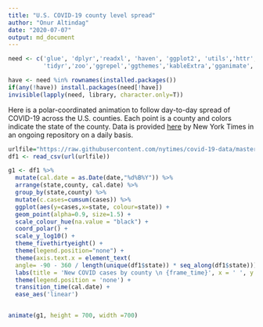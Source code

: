 ```yaml
---
title: "U.S. COVID-19 county level spread"
author: "Onur Altindag"
date: "2020-07-07"
output: md_document
---
```


```r
need <- c('glue', 'dplyr','readxl', 'haven', 'ggplot2', 'utils','httr', 'readr',
          'tidyr','zoo','ggrepel','ggthemes','kableExtra','gganimate','gifski','ftplottools')

have <- need %in% rownames(installed.packages()) 
if(any(!have)) install.packages(need[!have]) 
invisible(lapply(need, library, character.only=T)) 
```

Here is a polar-coordinated animation to follow day-to-day spread of COVID-19 across the U.S. counties. Each point is a county and colors indicate the state of the county. Data is provided [here](https://github.com/nytimes/covid-19-data) by New York Times in an ongoing repository on a daily basis.  


```r

urlfile="https://raw.githubusercontent.com/nytimes/covid-19-data/master/us-counties.csv"
df1 <- read_csv(url(urlfile))

g1 <- df1 %>%
  mutate(cal.date = as.Date(date,"%d%B%Y")) %>%
  arrange(state,county, cal.date) %>%
  group_by(state,county) %>%
  mutate(c.cases=cumsum(cases)) %>%
  ggplot(aes(y=cases,x=state, colour=state)) + 
  geom_point(alpha=0.9, size=1.5) + 
  scale_colour_hue(na.value = "black") + 
  coord_polar() + 
  scale_y_log10() +
  theme_fivethirtyeight() +
  theme(legend.position="none") + 
  theme(axis.text.x = element_text(
  angle= -90 - 360 / length(unique(df1$state)) * seq_along(df1$state)))  +
  labs(title = 'New COVID cases by county \n {frame_time}', x = ' ', y = '') +
  theme(legend.position = 'none') +
  transition_time(cal.date) +
  ease_aes('linear') 


animate(g1, height = 700, width =700)

```
